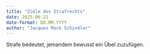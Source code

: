 ```yaml
---
title: "Ziele des Strafrechts"
date: 2025-06-21
date-format: DD.MM.YYYY
author: "Jacques Mock Schindler"
---
```


Strafe bedeutet, jemandem bewusst ein Übel zuzufügen.

